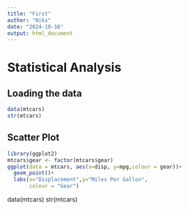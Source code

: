 ```yaml
---
title: "First"
author: "Niks"
date: "2024-10-16"
output: html_document
---
```


# Statistical Analysis

## Loading the data
```r
data(mtcars)
str(mtcars)
```

## Scatter Plot
```r
library(ggplot2)
mtcars$gear <- factor(mtcars$gear)
ggplot(data = mtcars, aes(x=disp, y=mpg,colour = gear))+
  geom_point()+
  labs(x="Displacement",y="Miles Per Gallon",
       colour = "Gear")
```

data(mtcars)
str(mtcars)
